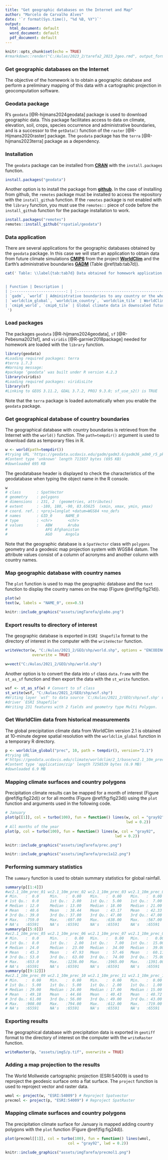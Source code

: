 ---
title: "Get geographic databases on the Internet and Map"
author: "Marcelo de Carvalho Alves"
date: '`r format(Sys.time(), "%d %B, %Y")`'
output: 
  html_document: default
  word_document: default
  pdf_document: default
---

```{r setup, include=FALSE}
knitr::opts_chunk$set(echo = TRUE)
#rmarkdown::render("C:/Aulas/2023_2/tarefa2_2023_2geo.rmd", output_format = "html_document")
```



### Get geographic databases on the Internet

The objective of the homework is to obtain a geographic database and perform a preliminary mapping of this data with a cartographic projection in geocomputation software. 



### Geodata package

R's `geodata` [@R-hijmans2024geodata] package is used to download geographic data. This package facilitates access to data on climate, elevation, soil, crops, species occurrence and administrative boundaries, and is a successor to the `getData()` function of the `raster` [@R-Hijmans2020raster] package. The `geodata` package has the `terra` [@R-hijmans2023terra] package as a dependency.



### Installation 

The `geodata` package can be installed from [**CRAN**](https://cran.r-project.org/web/packages/geodata/index.html) with the `install.packages` function. 



```{r, eval=F, echo=T}
install.packages("geodata")
```




Another option is to install the package from [**github**](https://github.com/rspatial/geodata). In the case of installing from github, the `remotes` package must be installed to access the repository with the `install_github` function. If the `remotes` package is not enabled with the `library` function, you must use the `remotes::` piece of code before the `install_github` function for the package installation to work. 



```{r, eval=F, echo=T}
install.packages("remotes")
remotes::install_github("rspatial/geodata")
```


### Data application

There are several applications for the geographic databases obtained by the `geodata` package. In this case we will start an application to obtain data from future climate simulations [**CMIP6**](https://www.carbonbrief.org/cmip6-the-next-generation-of-climate-models-explained/) from the project [**WorldClim**](https://worldclim.org/) and the Earth's administrative boundaries [**GADM**](https://gadm.org/) (Table \@ref(tab:tab7d)). 




```{r tab7d, echo=FALSE, results='asis'}
cat(' Table: \\label{tab:tab7d} Data obtained for homework application in the R geodata package using functions. 


| Function | Description | 
| :------------------------: | :---------------------------------------------------------------------------------: |
| `gadm`, `world` | Administrative boundaries to any country or the whole world from GADM | 
| `worldclim_global`, `worldclim_country`, `worldclim_tile` | WorldClim global climate data | 
| `cmip6_world`, `cmip6_tile` | Global climate data in downscaled future simulations of WorldClim climate models | 
 ')

```


### Load packages

The packages `geodata` [@R-hijmans2024geodata], `sf` [@R-Pebesma2021sf], and `viridis` [@R-garnier2018package] needed for homework are loaded with the `library` function.


```{r, eval=FALSE, echo=TRUE}
library(geodata)
#Loading required packages: terra
#terra 1.7.3
#Warning message:
#package ‘geodata’ was built under R version 4.2.3 
library(viridis)
#Loading required packages: viridisLite
library(sf)
#Linking to GEOS 3.11.2, GDAL 3.7.2, PROJ 9.3.0; sf_use_s2() is TRUE
```

Note that the `terra` package is loaded automatically when you enable the `geodata` package. 


### Get geographical database of country boundaries

The geographical database with country boundaries is retrieved from the Internet with the `world()` function. The `path=tempdir()` argument is used to download data as temporary files in R. 

```{r, eval=F, echo=T}
w <- world(path=tempdir())
#trying URL 'https://geodata.ucdavis.edu/gadm/gadm3.6/gadm36_adm0_r5_pk.rds'
#Content type 'unknown' length 711937 bytes (695 KB)
#downloaded 695 KB
```

The geodatabase header is displayed to check the characteristics of the geodatabase when typing the object name in the R console.


```{r, eval=F, echo=T}
w 
# class       : SpatVector 
# geometry    : polygons 
# dimensions  : 231, 2  (geometries, attributes)
# extent      : -180, 180, -90, 83.65625  (xmin, xmax, ymin, ymax)
# coord. ref. : +proj=longlat +datum=WGS84 +no_defs 
# names       : GID_0      NAME_0
# type        : <chr>       <chr>
# values      :   ABW       Aruba
#                 AFG Afghanistan
#                 AGO      Angola
```

Note that the geographic database is a `SpatVector` class with `polygons` geometry and a geodesic map projection system with WGS84 datum. The attribute values consist of a column of acronyms and another column with country names. 


### Map geographic database with country names

The `plot` function is used to map the geographic database and the `text` function to display the country names on the map (Figure \@ref(fig:fig21d)). 



```{r, eval=F, echo=T}
plot(w)
text(w, labels = "NAME_0", cex=0.5)
```

```{r  fig21d, echo=FALSE, out.width = '100%', fig.align="center", fig.cap="Mapping geographical database of countries obtained from the GADM database."}

knitr::include_graphics("assets/imgTarefa/globo.png")

``` 

### Export results to directory of interest

The geographic database is exported in `ESRI Shapefile` format to the directory of interest in the computer with the `writeVector` function. 

```{r, eval=F, echo=T}
writeVector(w, "C:/Aulas/2021_2/GEO/shp/world.shp", options = "ENCODING=UTF-8",
            overwrite = TRUE)
```

```{r, eval=F, echo=F, include=F}
w=vect("C:/Aulas/2021_2/GEO/shp/world.shp")
```


Another option is to convert the data into `sf` class `data.frame` with the `st_as_sf` function and then export the data with the `st_write` function. 



```{r, eval=F, echo=T}
wsf <- st_as_sf(w) # Convert to sf class
st_write(wsf, "C:/Aulas/2021_2/GEO/shp/wsf.shp")
#Writing layer `wsf' to data source `C:/Aulas/2021_2/GEO/shp/wsf.shp' using 
#driver `ESRI Shapefile'
#Writing 231 features with 2 fields and geometry type Multi Polygon.
```



### Get WorldClim data from historical measurements


The global precipitation climate data from WorldClim version 2.1 is obtained at 10-minute degree spatial resolution with the `worldclim_global` function in a temporary R directory.



```{r, eval=F, echo=T}
p <- worldclim_global("prec", 10, path = tempdir(), version="2.1")
#trying URL
#'https://geodata.ucdavis.edu/climate/worldclim/2_1/base/wc2.1_10m_prec.zip'
#Content type 'application/zip' length 7258539 bytes (6.9 MB)
#downloaded 6.9 MB
```

### Mapping climate surfaces and country polygons

Precipitation climate results can be mapped for a month of interest (Figure \@ref(fig:fig22d)) or for all months (Figure \@ref(fig:fig23d)) using the `plot` function and arguments used in the following code.



```{r, eval=F, echo=T}
# January
plot(p[[1]], col = turbo(100), fun = function() lines(w, col = "gray92", 
                                                      lwd = 0.2))
# All months of the year
plot(p, col = turbo(100), fun = function() lines(w, col = "gray92",
                                                 lwd = 0.2))
```

```{r  fig22d, echo=FALSE, out.width = '100%', fig.align="center", fig.cap="Global mapping of precipitation based on historical measurements from WorldClim in January."}

knitr::include_graphics("assets/imgTarefa/prec.png")

``` 

```{r  fig23d, echo=FALSE, out.width = '100%', fig.align="center", fig.cap="Global mapping of precipitation based on historical WorldClim measurements from January to December."}

knitr::include_graphics("assets/imgTarefa/prec1a12.png")

``` 


### Performing summary statistics

The `summary` function is used to obtain summary statistics for global rainfall.




```{r, eval=F, echo=T}
summary(p[[1:4]])
#wc2.1_10m_prec_01 wc2.1_10m_prec_02 wc2.1_10m_prec_03 wc2.1_10m_prec_04
# Min.   :  0.0     Min.   :  0.00    Min.   :  0.00    Min.   :  0.00   
# 1st Qu.:  0.0     1st Qu.:  2.00    1st Qu.:  5.00    1st Qu.:  7.00   
# Median : 12.0     Median : 13.00    Median : 18.00    Median : 21.00   
# Mean   : 40.6     Mean   : 38.44    Mean   : 43.17    Mean   : 42.33   
# 3rd Qu.: 39.0     3rd Qu.: 37.00    3rd Qu.: 47.00    3rd Qu.: 47.00   
# Max.   :759.0     Max.   :697.00    Max.   :638.00    Max.   :567.00   
# NA's   :65591     NA's   :65591     NA's   :65591     NA's   :65591 
summary(p[[5:8]])
#wc2.1_10m_prec_05 wc2.1_10m_prec_06 wc2.1_10m_prec_07 wc2.1_10m_prec_08
# Min.   :  0.0     Min.   :   0.00   Min.   :   0.00   Min.   :   0.00  
# 1st Qu.:  8.0     1st Qu.:   2.00   1st Qu.:   7.00   1st Qu.:  15.00  
# Median : 24.0     Median :  23.00   Median :  34.00   Median :  39.00  
# Mean   : 45.3     Mean   :  47.93   Mean   :  57.46   Mean   :  60.11  
# 3rd Qu.: 53.0     3rd Qu.:  63.00   3rd Qu.:  74.00   3rd Qu.:  75.00  
# Max.   :653.0     Max.   :1236.00   Max.   :1965.00   Max.   :1391.00  
# NA's   :65591     NA's   :65591     NA's   :65591     NA's   :65591 
summary(p[[9:12]])
#wc2.1_10m_prec_09 wc2.1_10m_prec_10 wc2.1_10m_prec_11 wc2.1_10m_prec_12
# Min.   :  0.00    Min.   :  0.00    Min.   :  0.00    Min.   :  0.00   
# 1st Qu.:  5.00    1st Qu.:  5.00    1st Qu.:  2.00    1st Qu.:  1.00   
# Median : 29.00    Median : 24.00    Median : 17.00    Median : 15.00   
# Mean   : 49.18    Mean   : 44.66    Mean   : 40.43    Mean   : 40.72   
# 3rd Qu.: 61.00    3rd Qu.: 56.00    3rd Qu.: 49.00    3rd Qu.: 43.00   
# Max.   :908.00    Max.   :794.00    Max.   :612.00    Max.   :719.00   
# NA's   :65591     NA's   :65591     NA's   :65591     NA's   :65591 
```


### Exporting results 

The geographical database with precipitation data is exported in `geotiff` format to the directory of interest on the computer with the `writeRaster` function. 

```{r, eval=F, echo=T}
writeRaster(p, "assets/img5/p.tif", overwrite = TRUE)
```


### Adding a map projection to the results


The World Mollweide cartographic projection (ESRI:54009) is used to reproject the geodesic surface onto a flat surface. The `project` function is used to reproject vector and raster data.



```{r, eval=F, echo=T}
wmol <- project(w, "ESRI:54009") # Reproject Spatvector
precmol <- project(p, "ESRI:54009") # Reproject SpatRaster
```


### Mapping climate surfaces and country polygons

The precipitation climate surface for January is mapped adding country polygons with the `plot` function (Figure \@ref(fig:fig24d)). 

```{r, eval=F, echo=T}
plot(precmol[[1]], col = turbo(100), fun = function() lines(wmol, 
                            col = "gray92", lwd = 0.2))
```


```{r  fig24d, echo=FALSE, out.width = '100%', fig.align="center", fig.cap="Global mapping of precipitation based on historical measurements from WorldClim for January using the Mollweide map projection."}

knitr::include_graphics("assets/imgTarefa/precmol1.png")

``` 




